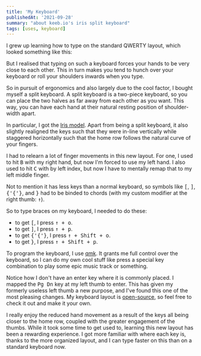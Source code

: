 ```yaml
---
title: 'My Keyboard'
publishedAt: '2021-09-28'
summary: "about keeb.io's iris split keyboard"
tags: [uses, keyboard]
---
```


I grew up learning how to type on the standard QWERTY layout, which looked
something like this:

<CenteredImage
  src="/photos/60-percent-keyboard.png"
  alt="Photo"
  width={830}
  height={290}
  priority
  className="next-image"
/>

But I realised that typing on such a keyboard forces your hands to be very close
to each other. This in turn makes you tend to hunch over your keyboard or roll
your shoulders inwards when you type.

So in pursuit of ergonomics and also largely due to the cool factor, I bought
myself a split keyboard. A split keyboard is a two-piece keyboard, so you can
place the two halves as far away from each other as you want. This way, you can
have each hand at their natural resting position of shoulder-width apart.

In particular, I got the [Iris
model](https://keeb.io/products/iris-keyboard-split-ergonomic-keyboard). Apart
from being a split keyboard, it also slightly realigned the keys such that they
were in-line vertically while staggered horizontally such that the home row
follows the natural curve of your fingers.

<CenteredImage
  src="/photos/keeb.jpg"
  alt="Photo"
  width={828}
  height={280}
  priority
  className="next-image"
/>

I had to relearn a lot of finger movements in this new layout. For one, I used
to hit <Kbd>B</Kbd> with my right hand, but now I'm forced to use my left hand.
I also used to hit <Kbd>C</Kbd> with by left index, but now I have to mentally
remap that to my left middle finger.

Not to mention it has less keys than a normal keyboard,
so symbols like <Kbd>[</Kbd>, <Kbd>]</Kbd>, <Kbd>{'{'}</Kbd>, and <Kbd>}</Kbd>
had to be binded to chords (with my custom modifier at the right
thumb: <Kbd>↑</Kbd>).

So to type braces on my keyboard, I needed to do these:

- to get <Kbd>[</Kbd>, I press <Kbd>↑ + o</Kbd>.
- to get <Kbd>]</Kbd>, I press <Kbd>↑ + p</Kbd>.
- to get <Kbd>{'{'}</Kbd>, I press <Kbd>↑ + Shift + o</Kbd>.
- to get <Kbd>}</Kbd>, I press <Kbd>↑ + Shift + p</Kbd>.

To program the keyboard, I use [qmk](https://github.com/qmk/qmk_firmware). It
grants me full control over the keyboard, so I can do my own cool stuff like
press a special key combination to play some epic music track or something.

Notice how I don't have an enter key where it is commonly placed.
I mapped the <Kbd>Pg Dn</Kbd> key at my left thumb to enter. This has given
my formerly useless left thumb a new purpose, and I've found this one of the
most pleasing changes. My keyboard layout is [open-source](https://github.com/nguyenvukhang/qmk_firmware/blob/46a55b73f4bb899ec8e86f22e0cc487e3010f473/keyboards/keebio/iris/keymaps/khang/keymap.c),
so feel free to check it out and make it your own.

I really enjoy the reduced hand movement as a result of the keys all being
closer to the home row, coupled with the greater engagement of the thumbs. While
it took some time to get used to, learning this new layout has been a rewarding
experience. I got more familiar with where each key is, thanks to the more
organized layout, and I can type faster on this than on a standard keyboard now.
